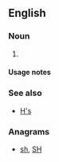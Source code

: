 {{also|hs|Hs|HS|hS|H's}}

==English==

===Noun===
{{head|en|noun plural form}}

# {{plural of|h|lang=en}}

====Usage notes====
{{U:en:plurals of letters}}

===See also===
* [[H's]]

===Anagrams===
* [[sh#English|sh]], [[SH#English|SH]]